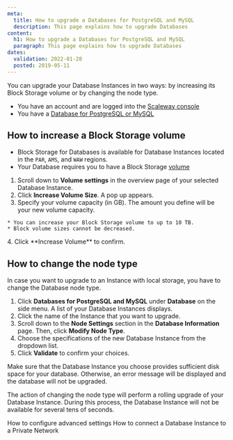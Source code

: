 ```yaml
---
meta:
  title: How to upgrade a Databases for PostgreSQL and MySQL
  description: This page explains how to upgrade Databases
content:
  h1: How to upgrade a Databases for PostgreSQL and MySQL
  paragraph: This page explains how to upgrade Databases
dates:
  validation: 2022-01-28
  posted: 2019-05-11
---
```

You can upgrade your Database Instances in two ways: by increasing its Block Storage volume or by changing the node type.

<Message type="requirement">

  - You have an account and are logged into the [Scaleway console](https://console.scaleway.com)  
  - You have a [Database for PostgreSQL or MySQL](/databases/databases-for-postgresql-and-mysql/quickstart)

</Message>

## How to increase a Block Storage volume

<Message type="note">

- Block Storage for Databases is available for Database Instances located in the `PAR`, `AMS`, and `WAW` regions.
- Your Database requires you to have a Block Storage [volume](/storage/block/concepts/#block-device) 

</Message>

1. Scroll down to **Volume settings** in the overview page of your selected Database Instance.
2. Click **Increase Volume Size**. A pop up appears. 
3. Specify your volume capacity (in GB). The amount you define will be your new volume capacity.
  <Message type="important">

    * You can increase your Block Storage volume to up to 10 TB. 
    * Block volume sizes cannot be decreased.

  </Message>
4. Click **Increase Volume** to confirm. 

## How to change the node type

In case you want to upgrade to an Instance with local storage, you have to change the Database node type. 

1. Click **Databases for PostgreSQL and MySQL** under **Database** on the side menu. A list of your Database Instances displays. 
2. Click the name of the Instance that you want to upgrade.
3. Scroll down to the **Node Settings** section in the **Database Information** page. Then, click **Modify Node Type**.
4. Choose the specifications of the new Database Instance from the dropdown list.
5. Click **Validate** to confirm your choices. 
  <Message type="important">

  Make sure that the Database Instance you choose provides sufficient disk space for your database. Otherwise, an error message will be displayed and the database will not be upgraded.

  </Message>

The action of changing the node type will perform a rolling upgrade of your Database Instance. During this process, the Database Instance will not be available for several tens of seconds.

<Navigation title="See Also">
  <PreviousButton to="/databases/databases-for-postgresql-and-mysql/how-to/configure-advanced-settings/">How to configure advanced settings</PreviousButton>
  <NextButton to="/databases/databases-for-postgresql-and-mysql/how-to/connect-database-private-network/">How to connect a Database Instance to a Private Network</NextButton>
</Navigation>
